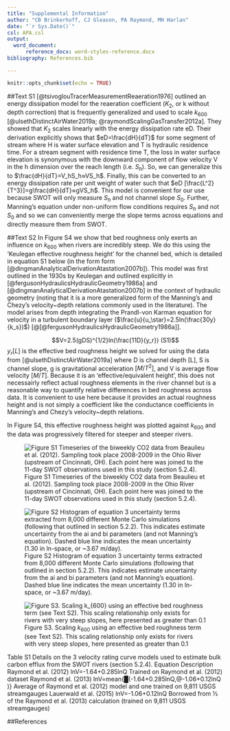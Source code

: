 ```yaml
---
title: "Supplemental Information"
author: "CB Brinkerhoff, CJ Gleason, PA Raymond, MH Harlan"
date: "`r Sys.Date()`"
csl: APA.csl
output:
  word_document: 
      reference_docx: word-styles-reference.docx
bibliography: References.bib

---
```


```r
knitr::opts_chunk$set(echo = TRUE)
```

##Text S1
[@tsivoglouTracerMeasurementReaeration1976] outlined an energy dissipation model for the reaeration coefficient ($K_2$, or k without depth correction) that is frequently generalized and used to scale $k_{600}$ [@ulsethDistinctAirWater2019a; @raymondScalingGasTransfer2012a]. They showed that $K_2$ scales linearly with the energy dissipation rate eD. Their derivation explicitly shows that $eD=\frac{dH}{dT}$ for some segment of stream where H is water surface elevation and T is hydraulic residence time. For a stream segment with residence time T, the loss in water surface elevation is synonymous with the downward component of flow velocity V in the h dimension over the reach length (i.e. $S_h$). So, we can generalize this to $\frac{dH}{dT}=V_hS_h≈VS_h$. Finally, this can be converted to an energy dissipation rate per unit weight of water such that $eD  [\frac{L^2}{T^3}]=g\frac{dH}{dT}≈gVS_h$. This model is convenient for our use because SWOT will only measure $S_h$ and not channel slope $S_0$. Further, Manning’s equation under non-uniform flow conditions requires $S_h$ and not $S_0$ and so we can conveniently merge the slope terms across equations and directly measure them from SWOT.

##Text S2
In Figure S4 we show that bed roughness only exerts an influence on $k_{600}$ when rivers are incredibly steep. We do this using the 'Keulegan effective roughness height' for the channel bed, which is detailed in equation S1 below (in the form form [@dingmanAnalyticalDerivationAtastation2007b]). This model was first outlined in the 1930s by Keulegan and outlined explicitly in [@fergusonHydraulicsHydraulicGeometry1986a] and [@dingmanAnalyticalDerivationAtastation2007b] in the context of hydraulic geometry (noting that it is a more generalized form of the Manning's and Chezy's velocity~depth relations commonly used in the literature). The model arises from depth integrating the Prandl-von Karman equation for velocity in a turbulent boundary layer ($\frac{u}{u_\star}=2.5ln(\frac{30y}{k_s})$) [@[@fergusonHydraulicsHydraulicGeometry1986a]].

$$V=2.5(gDS)^{1/2}ln(\frac{11D}{y_r})   (S1)$$
$y_r [L]$ is the effective bed roughness height we solved for using the data from [@ulsethDistinctAirWater2019a] where D is channel depth [L], S is channel slope, g is gravitational acceleration $[M/T^2]$, and V is average flow velocity $[M/T]$. Because it is an 'effective/equivalent height', this does not necessairly reflect actual roughness elements in the river channel but is a reasonable way to quantify relative differences in bed roughness across data. It is convenient to use here because it provides an actual roughness height and is not simply a coefficient like the conductance coefficients in Manning's and Chezy's velocity~depth relations.

In Figure S4, this effective roughness height was plotted against $k_{600}$ and the data was progressively filtered for steeper and steeper rivers.

![Figure S1 Timeseries of the biweekly CO2 data from Beaulieu et al. (2012). Sampling took place 2008-2009 in the Ohio River (upstream of Cincinnati, OH). Each point here was joined to the 11-day SWOT observations used in this study (section 5.2.4).](outputs/flux_implications/Beaulieu_timeseries.jpg)
 
![Figure S2 Histogram of equation 3 uncertainty terms extracted from 8,000 different Monte Carlo simulations (following that outlined in section 5.2.2). This indicates estimate uncertainty from the ai and bi parameters (and not Manning’s equation). Dashed blue line indicates the mean uncertainty (1.30 in ln-space, or ~3.67 m/day).](outputs/MonteCarlo/noMannings.jpeg)
 
![Figure S3. Scaling $k_{600}$ using an effective bed roughness term (see Text S2). This scaling relationship only exists for rivers with very steep slopes, here presented as greater than 0.1](outputs/k600/roughness.jpg)

Table S1 Details on the 3 velocity rating curve models used to estimate bulk carbon efflux from the SWOT rivers (section 5.2.4).
	Equation	Description
Raymond et al. (2012)	lnV=-1.64+0.285lnQ	Trained on Raymond et al. (2012) dataset
Raymond et al. (2013)	lnV=mean{█(-1.64+0.285lnQ,@-1.06+0.12lnQ  )}	Average of Raymond et al. (2012) model and one trained on 9,811 USGS streamgauges
Lauerwald et al. (2015)	lnV=-1.06+0.12lnQ	Borrowed from ½ of the Raymond et al. (2013) calculation (trained on 9,811 USGS streamgauges)

##References